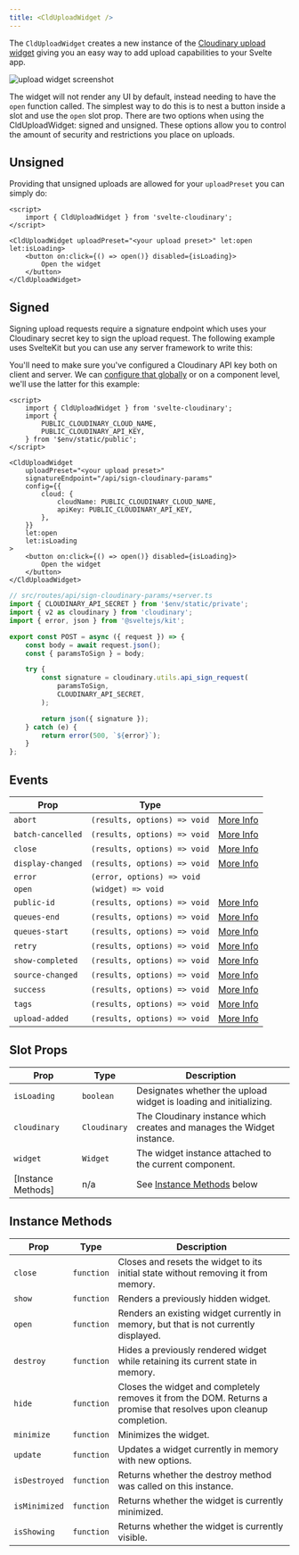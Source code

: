 ```yaml
---
title: <CldUploadWidget />
---
```


The `CldUploadWidget` creates a new instance of the [Cloudinary upload widget](https://cloudinary.com/documentation/upload_widget) giving you an easy way to add upload capabilities to your Svelte app.

![upload widget screenshot]($assets/upload-widget-preview.png)

The widget will not render any UI by default, instead needing to have the `open` function called. The simplest way to do this is to nest a button inside a slot and use the `open` slot prop. There are two options when using the CldUploadWidget: signed and unsigned. These options allow you to control the amount of security and restrictions you place on uploads.

## Unsigned

Providing that unsigned uploads are allowed for your `uploadPreset` you can simply do:

```svelte
<script>
	import { CldUploadWidget } from 'svelte-cloudinary';
</script>

<CldUploadWidget uploadPreset="<your upload preset>" let:open let:isLoading>
	<button on:click={() => open()} disabled={isLoading}>
		Open the widget
	</button>
</CldUploadWidget>
```

## Signed

Signing upload requests require a signature endpoint which uses your Cloudinary secret key to sign the upload request. The following example uses SvelteKit but you can use any server framework to write this:

You'll need to make sure you've configured a Cloudinary API key both on client and server. We can [configure that globally](/get-started#configuring) or on a component level, we'll use the latter for this example:

```svelte
<script>
	import { CldUploadWidget } from 'svelte-cloudinary';
	import {
		PUBLIC_CLOUDINARY_CLOUD_NAME,
		PUBLIC_CLOUDINARY_API_KEY,
	} from '$env/static/public';
</script>

<CldUploadWidget
	uploadPreset="<your upload preset>"
	signatureEndpoint="/api/sign-cloudinary-params"
	config={{
		cloud: {
			cloudName: PUBLIC_CLOUDINARY_CLOUD_NAME,
			apiKey: PUBLIC_CLOUDINARY_API_KEY,
		},
	}}
	let:open
	let:isLoading
>
	<button on:click={() => open()} disabled={isLoading}>
		Open the widget
	</button>
</CldUploadWidget>
```

```ts
// src/routes/api/sign-cloudinary-params/+server.ts
import { CLOUDINARY_API_SECRET } from '$env/static/private';
import { v2 as cloudinary } from 'cloudinary';
import { error, json } from '@sveltejs/kit';

export const POST = async ({ request }) => {
	const body = await request.json();
	const { paramsToSign } = body;

	try {
		const signature = cloudinary.utils.api_sign_request(
			paramsToSign,
			CLOUDINARY_API_SECRET,
		);

		return json({ signature });
	} catch (e) {
		return error(500, `${error}`);
	}
};
```

## Events

| Prop              | Type                         |                                                                                           |
| ----------------- | ---------------------------- | ----------------------------------------------------------------------------------------- |
| `abort`           | `(results, options) => void` | [More Info](https://cloudinary.com/documentation/upload_widget_reference#abort)           |
| `batch-cancelled` | `(results, options) => void` | [More Info](https://cloudinary.com/documentation/upload_widget_reference#batch_cancelled) |
| `close`           | `(results, options) => void` | [More Info](https://cloudinary.com/documentation/upload_widget_reference#close_event)     |
| `display-changed` | `(results, options) => void` | [More Info](https://cloudinary.com/documentation/upload_widget_reference#display_changed) |
| `error`           | `(error, options) => void`   |                                                                                           |
| `open`            | `(widget) => void`           |                                                                                           |
| `public-id`       | `(results, options) => void` | [More Info](https://cloudinary.com/documentation/upload_widget_reference#publicid)        |
| `queues-end`      | `(results, options) => void` | [More Info](https://cloudinary.com/documentation/upload_widget_reference#queues_end)      |
| `queues-start`    | `(results, options) => void` | [More Info](https://cloudinary.com/documentation/upload_widget_reference#queues_start)    |
| `retry`           | `(results, options) => void` | [More Info](https://cloudinary.com/documentation/upload_widget_reference#retry)           |
| `show-completed`  | `(results, options) => void` | [More Info](https://cloudinary.com/documentation/upload_widget_reference#show_completed)  |
| `source-changed`  | `(results, options) => void` | [More Info](https://cloudinary.com/documentation/upload_widget_reference#source_changed)  |
| `success`         | `(results, options) => void` | [More Info](https://cloudinary.com/documentation/upload_widget_reference#success)         |
| `tags`            | `(results, options) => void` | [More Info](https://cloudinary.com/documentation/upload_widget_reference#tags)            |
| `upload-added`    | `(results, options) => void` | [More Info](https://cloudinary.com/documentation/upload_widget_reference#upload_added)    |

## Slot Props

| Prop               | Type         | Description                                                            |
| ------------------ | ------------ | ---------------------------------------------------------------------- |
| `isLoading`        | `boolean`    | Designates whether the upload widget is loading and initializing.      |
| `cloudinary`       | `Cloudinary` | The Cloudinary instance which creates and manages the Widget instance. |
| `widget`           | `Widget`     | The widget instance attached to the current component.                 |
| [Instance Methods] | n/a          | See [Instance Methods](#instance-methods) below                        |

## Instance Methods

| Prop          | Type       | Description                                                                                                        |
| ------------- | ---------- | ------------------------------------------------------------------------------------------------------------------ |
| `close`       | `function` | Closes and resets the widget to its initial state without removing it from memory.                                 |
| `show`        | `function` | Renders a previously hidden widget.                                                                                |
| `open`        | `function` | Renders an existing widget currently in memory, but that is not currently displayed.                               |
| `destroy`     | `function` | Hides a previously rendered widget while retaining its current state in memory.                                    |
| `hide`        | `function` | Closes the widget and completely removes it from the DOM. Returns a promise that resolves upon cleanup completion. |
| `minimize`    | `function` | Minimizes the widget.                                                                                              |
| `update`      | `function` | Updates a widget currently in memory with new options.                                                             |
| `isDestroyed` | `function` | Returns whether the destroy method was called on this instance.                                                    |
| `isMinimized` | `function` | Returns whether the widget is currently minimized.                                                                 |
| `isShowing`   | `function` | Returns whether the widget is currently visible.                                                                   |
